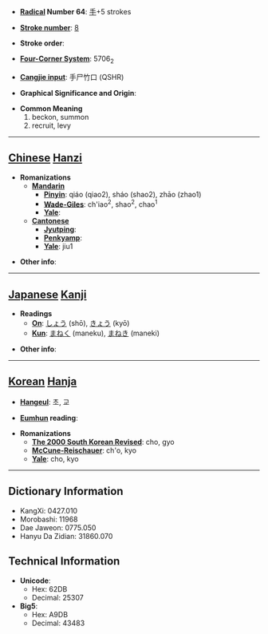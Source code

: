 * '''[[Wiktionary:Chinese radical index| Radical]] Number 64''': [[Wiktionary:Chinese radical index 手|手]]+5 strokes

* '''[[Wiktionary:Chinese total strokes index|Stroke number]]''': [[Wiktionary:Chinese total strokes index 8|8]]

* '''Stroke order''': 

* '''[[Wiktionary:Chinese four corner index|Four-Corner System]]''': 5706<sub>2</sub>

* '''[[Wiktionary:Chinese Cangjie index|Cangjie input]]''': 手尸竹口 (QSHR)

* '''Graphical Significance and Origin''': 

* '''Common Meaning'''
*#beckon, summon
*# recruit, levy


----

== [[Chinese]] [[Hanzi]] ==

* '''Romanizations'''
** '''[[Mandarin]]'''
*** '''[[Pinyin]]''': qiáo (qiao2), sháo (shao2), zhāo (zhao1)
*** '''[[Wade-Giles]]''': ch'iao<sup>2</sup>, shao<sup>2</sup>, chao<sup>1</sup>
*** '''[[Yale]]''': 
** '''[[Cantonese]]'''
*** '''[[Jyutping]]''':
*** '''[[Penkyamp]]''': 
*** '''[[Yale]]''': jiu1

* '''Other info''': 

----

== [[Japanese]] [[Kanji]] ==

* '''Readings'''
** '''[[On]]''': [[しょう]] (shō), [[きょう]] (kyō)
** '''[[Kun]]''': [[まねく]] (maneku), [[まねき]] (maneki)

* '''Other info''':  

----

== [[Korean]] [[Hanja]] ==

* '''[[Hangeul]]''': 초, 교

* '''[[Eumhun]] reading''': 

* '''Romanizations'''
** '''[[The 2000 South Korean Revised Romanization|The 2000 South Korean Revised]]''': cho, gyo
** '''[[McCune-Reischauer]]''': ch'o, kyo
** '''[[Yale]]''': cho, kyo

----

== Dictionary Information ==

* KangXi: 0427.010
* Morobashi: 11968
* Dae Jaweon: 0775.050
* Hanyu Da Zidian: 31860.070

== Technical Information ==

* '''Unicode''':
** Hex: 62DB
** Decimal: 25307
* '''Big5''':
** Hex: A9DB
** Decimal: 43483